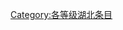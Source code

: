 {{catmore1|[[Wikipedia:湖北专题|Wikipedia:湖北专题]]}}
{{Articles by Quality|topic=湖北|project=湖北|format=toc}}
{{emptycat}}

[[Category:各等级湖北条目|Category:各等级湖北条目]]